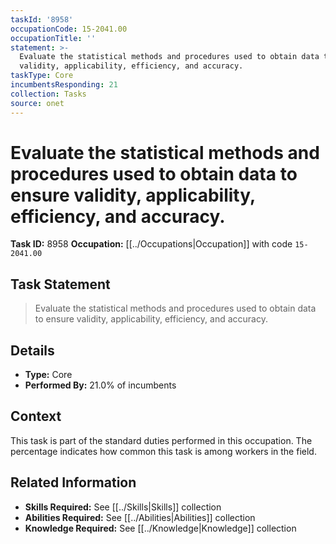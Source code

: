 ```yaml
---
taskId: '8958'
occupationCode: 15-2041.00
occupationTitle: ''
statement: >-
  Evaluate the statistical methods and procedures used to obtain data to ensure
  validity, applicability, efficiency, and accuracy.
taskType: Core
incumbentsResponding: 21
collection: Tasks
source: onet
---
```

# Evaluate the statistical methods and procedures used to obtain data to ensure validity, applicability, efficiency, and accuracy.

**Task ID:** 8958
**Occupation:** [[../Occupations|Occupation]] with code `15-2041.00`

## Task Statement

> Evaluate the statistical methods and procedures used to obtain data to ensure validity, applicability, efficiency, and accuracy.

## Details

- **Type:** Core
- **Performed By:** 21.0% of incumbents

## Context

This task is part of the standard duties performed in this occupation. The percentage indicates how common this task is among workers in the field.

## Related Information

- **Skills Required:** See [[../Skills|Skills]] collection
- **Abilities Required:** See [[../Abilities|Abilities]] collection
- **Knowledge Required:** See [[../Knowledge|Knowledge]] collection
